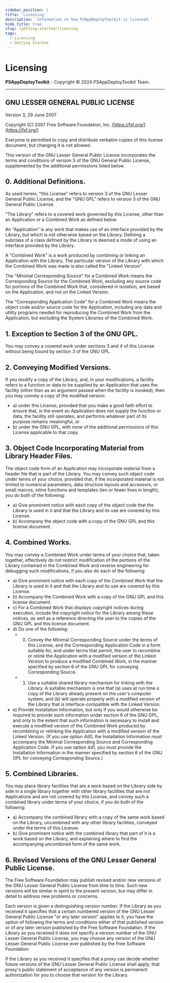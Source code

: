 ```yaml
---
sidebar_position: 1
title: 'Licensing'
description: 'Information on how PSAppDeployToolkit is licensed.'
hide_title: true
slug: /getting-started/licensing
tags:
  - Licensing
  - Getting Started
---
```


# Licensing

**PSAppDeployToolkit** - Copyright © 2024 PSAppDeployToolkit Team.

---

## GNU LESSER GENERAL PUBLIC LICENSE

Version 3, 29 June 2007

Copyright (C) 2007 Free Software Foundation, Inc.
[https://fsf.org/](https://fsf.org/)

Everyone is permitted to copy and distribute verbatim copies of this
license document, but changing it is not allowed.

This version of the GNU Lesser General Public License incorporates the
terms and conditions of version 3 of the GNU General Public License,
supplemented by the additional permissions listed below.

## 0. Additional Definitions.

As used herein, "this License" refers to version 3 of the GNU Lesser
General Public License, and the "GNU GPL" refers to version 3 of the
GNU General Public License.

"The Library" refers to a covered work governed by this License, other
than an Application or a Combined Work as defined below.

An "Application" is any work that makes use of an interface provided
by the Library, but which is not otherwise based on the Library.
Defining a subclass of a class defined by the Library is deemed a mode
of using an interface provided by the Library.

A "Combined Work" is a work produced by combining or linking an
Application with the Library. The particular version of the Library
with which the Combined Work was made is also called the "Linked
Version".

The "Minimal Corresponding Source" for a Combined Work means the
Corresponding Source for the Combined Work, excluding any source code
for portions of the Combined Work that, considered in isolation, are
based on the Application, and not on the Linked Version.

The "Corresponding Application Code" for a Combined Work means the
object code and/or source code for the Application, including any data
and utility programs needed for reproducing the Combined Work from the
Application, but excluding the System Libraries of the Combined Work.

## 1. Exception to Section 3 of the GNU GPL.

You may convey a covered work under sections 3 and 4 of this License
without being bound by section 3 of the GNU GPL.

## 2. Conveying Modified Versions.

If you modify a copy of the Library, and, in your modifications, a
facility refers to a function or data to be supplied by an Application
that uses the facility (other than as an argument passed when the
facility is invoked), then you may convey a copy of the modified
version:

- a) under this License, provided that you make a good faith effort
  to ensure that, in the event an Application does not supply the
  function or data, the facility still operates, and performs
  whatever part of its purpose remains meaningful, or
- b) under the GNU GPL, with none of the additional permissions of
  this License applicable to that copy.

## 3. Object Code Incorporating Material from Library Header Files.

The object code form of an Application may incorporate material from a
header file that is part of the Library. You may convey such object
code under terms of your choice, provided that, if the incorporated
material is not limited to numerical parameters, data structure
layouts and accessors, or small macros, inline functions and templates
(ten or fewer lines in length), you do both of the following:

- a) Give prominent notice with each copy of the object code that
  the Library is used in it and that the Library and its use are
  covered by this License.
- b) Accompany the object code with a copy of the GNU GPL and this
  license document.

## 4. Combined Works.

You may convey a Combined Work under terms of your choice that, taken
together, effectively do not restrict modification of the portions of
the Library contained in the Combined Work and reverse engineering for
debugging such modifications, if you also do each of the following:

- a) Give prominent notice with each copy of the Combined Work that
  the Library is used in it and that the Library and its use are
  covered by this License.
- b) Accompany the Combined Work with a copy of the GNU GPL and this
  license document.
- c) For a Combined Work that displays copyright notices during
  execution, include the copyright notice for the Library among
  these notices, as well as a reference directing the user to the
  copies of the GNU GPL and this license document.
- d) Do one of the following:
  - 0. Convey the Minimal Corresponding Source under the terms of
       this License, and the Corresponding Application Code in a form
       suitable for, and under terms that permit, the user to
       recombine or relink the Application with a modified version of
       the Linked Version to produce a modified Combined Work, in the
       manner specified by section 6 of the GNU GPL for conveying
       Corresponding Source.
  - 1. Use a suitable shared library mechanism for linking with
       the Library. A suitable mechanism is one that (a) uses at run
       time a copy of the Library already present on the user's
       computer system, and (b) will operate properly with a modified
       version of the Library that is interface-compatible with the
       Linked Version.
- e) Provide Installation Information, but only if you would
  otherwise be required to provide such information under section 6
  of the GNU GPL, and only to the extent that such information is
  necessary to install and execute a modified version of the
  Combined Work produced by recombining or relinking the Application
  with a modified version of the Linked Version. (If you use option
  4d0, the Installation Information must accompany the Minimal
  Corresponding Source and Corresponding Application Code. If you
  use option 4d1, you must provide the Installation Information in
  the manner specified by section 6 of the GNU GPL for conveying
  Corresponding Source.)

## 5. Combined Libraries.

You may place library facilities that are a work based on the Library
side by side in a single library together with other library
facilities that are not Applications and are not covered by this
License, and convey such a combined library under terms of your
choice, if you do both of the following:

- a) Accompany the combined library with a copy of the same work
  based on the Library, uncombined with any other library
  facilities, conveyed under the terms of this License.
- b) Give prominent notice with the combined library that part of it
  is a work based on the Library, and explaining where to find the
  accompanying uncombined form of the same work.

## 6. Revised Versions of the GNU Lesser General Public License.

The Free Software Foundation may publish revised and/or new versions
of the GNU Lesser General Public License from time to time. Such new
versions will be similar in spirit to the present version, but may
differ in detail to address new problems or concerns.

Each version is given a distinguishing version number. If the Library
as you received it specifies that a certain numbered version of the
GNU Lesser General Public License "or any later version" applies to
it, you have the option of following the terms and conditions either
of that published version or of any later version published by the
Free Software Foundation. If the Library as you received it does not
specify a version number of the GNU Lesser General Public License, you
may choose any version of the GNU Lesser General Public License ever
published by the Free Software Foundation.

If the Library as you received it specifies that a proxy can decide
whether future versions of the GNU Lesser General Public License shall
apply, that proxy's public statement of acceptance of any version is
permanent authorization for you to choose that version for the
Library.

